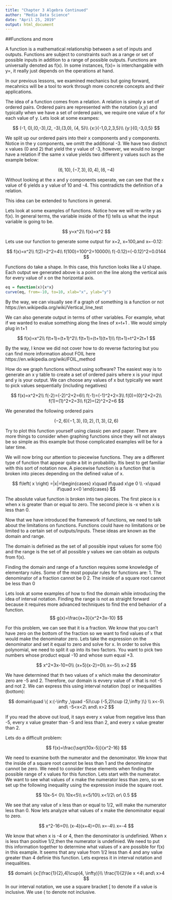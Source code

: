 ---
title: "Chapter 3 Algebra Continued"
author: "Media Data Science"
date: "April 25, 2019"
output: html_document
---

##Functions and more 

A function is a mathematical relationship between a set of inputs and outputs. Functions are subject to constraints such as a range or set of possible inputs in addition to a range of possible outputs. Functions are universally denoted as f(x). In some instances, f(x)= is interchangable with y=, it really just depends on the operations at hand. 

In our previous lessons, we examined mechanics but going forward, mecahnics will be a tool to work through more concrete concepts and their applications. 

The idea of a function comes from a relation. A relation is simply a set of ordered pairs. Ordered pairs are represented with the notation (x,y) and typically when we have a set of ordered pairs, we require one value of x for each value of y. Lets look at some exampes:

$$
(-1, 0),(0,-3),(2, -3),(3,0), (4, 5)\\
{x:}{-1,0,2,3,5}\\
{y:}{0,-3,0,5}
$$

We split up our ordered pairs into their x components and y components. Notice in the y components, we omitt the additional -3. We have two distinct x values (0 and 2) that yield the y value of -3, however, we would no longer have a relation if the same x value yields two different y values such as the example below: 

$$
(6,10),(-7,3),(0,4),(6, -4)
$$

Without looking at the x and y components seperate, we can see that the x value of 6 yields a y value of 10 and -4. This contradicts the definition of a relation. 

This idea can be extended to functions in general. 

Lets look at some examples of functions. Notice how we will re-write y as f(x). In general terms, the variable inside of the f() tells us what the input variable is going to be. 

$$
y=x^2\\
f(x)=x^2
$$

Lets use our function to generate some output for x=2, x=100,and x=-0.12:

$$
f(x)=x^2\\
f(2)=2^2=4\\
f(100)=100^2=10000\\
f(-0.12)=(-0.12)^2=0.0144
$$

Functions do take a shape. In this case, this function looks like a U shape. Each output we generated above is a point on the line along the vertical axis for every value of x on the horizontal axis. 

```{r echo=FALSE, warning=FALSE, message=FALSE}
eq = function(x){x*x}
curve(eq, from=-10, to=10, xlab="x", ylab="y")
```

By the way, we can visually see if a graph of something is a function or not
https://en.wikipedia.org/wiki/Vertical_line_test

We can also generate output in terms of other variables. For example, what if we wanted to evalue something along the lines of x=t+1 . We would simply plug in t+1 

$$
f(x)=x^2\\
f(t+1)=(t+1)^2\\
f(t+1)=(t+1)(t+1)\\
f(t+1)=t^2+2t+1 
$$

By the way, I know we did not cover how to do reverse factoring but you can find more information about FOIL here https://en.wikipedia.org/wiki/FOIL_method


How do we graph functions without using software? The easiest way is to generate an x y table to create a set of ordered pairs where x is your input and y is your output. We can choose any values of x but typically we want to pick values sequentially (including negatives)

$$
f(x)=x^2+2\\
f(-2)=(-2)^2+2=6\\
f(-1)=(-1)^2+2=3\\
f(0)=(0)^2+2=2\\
f(1)=(1)^2+2=3\\
f(2)=(2)^2+2=6
$$

We generated the following ordered pairs 

$$
(-2,6)(-1,3),(0,2),(1,3),(2,6)
$$

Try to plot this function yourself using classic pen and paper. There are more things to consider when graphing functions since they will not always be so simple as this example but those complicated examples will be for a later time. 

We will now bring our attention to piecewise functions. They are a different type of function that appear quite a bit in probability. Itis best to get familiar with this sort of notation now. A piecewise function is a function that is broken into pieces depending on the defined value of x.

$$
f\left( x \right) =|x|=\begin{cases} x\quad if\quad x\ge 0 \\ -x\quad if\quad x<0 \end{cases}
$$

The absolute value function is broken into two pieces. The first piece is x when x is greater than or equal to zero. The second piece is -x when x is less than 0. 

Now that we have introduced the framework of functions, we need to talk about the limitations on functions. Functions could have no limitations or be limited to a certain set of outputs/inputs. These ideas are known as the domain and range. 

The domain is definied as the set of all possible input values for some f(x) and the range is the set of all possible y values we can obtain as outputs from f(x). 

Finding the domain and range of a function requires some knowledge of elementary rules. Some of the most popular rules for functions are:
1. The denominator of a fraction cannot be 0
2. The inside of a square root cannot be less than 0 

Lets look at some examples of how to find the domain while introducing the idea of interval notation. Finding the range is not as straight forward because it requires more advanced techniques to find the end behavior of a function. 
$$
g(x)=\frac{x+3}{x^2+3x-10}
$$

For this problem, we can see that it is a fraction. We know that you can't have zero on the bottom of the fraction so we want to find values of x that would make the denominator zero. Lets take the expression on the denominator and set it equal to zero and solve for x. In order to solve this polynomial, we need to split it up into its two factors. You want to pick two numbers whose product equal -10 and whose sum equal +3. 

$$
x^2+3x-10=0\\
(x+5)(x-2)=0\\
x=-5\\
x=2
$$

We have determined that th two values of x which make the denominator zero are -5 and 2. Therefore, our domain is evvery value of x that is not -5 and not 2. We can express this using interval notation (top) or inequalities (bottom):

$$
domain\quad \{ x:(-\infty ,\quad -5)\cup (-5,2)\cup (2,\infty )\} \\
x<-5\ and\ -5<x<2\ and\ x>2
$$

If you read the above out loud, it says every x value from negative less than -5, every x value greater than -5 and less than 2, and every x value greater than 2. 

Lets do a difficult problem: 

$$
f(x)=\frac{\sqrt(10x-5)}{x^2-16}
$$

We need to examine both the numerator and the denominator. We know that the inside of a square root cannot be less than 1 and the denominator cannot be zero. We need to consider these elements when finding the possible range of x values for this function. Lets start with the numerator. We want to see what values of x make the numerator less than zero, so we set up the following inequality using the expression inside the square root. 

$$
10x-5< 0\\
10x<5\\
x<5/10\\
x<1/2\ or\ 0.5
$$

We see that any value of x less than or equal to 1/2, will make the numerator less than 0. Now lets analyze what values of x make the denominator equal to zero. 

$$
x^2-16=0\\
(x-4)(x+4)=0\\
x=-4\\
x=-4
$$

We know that when x is -4 or 4, then the denominator is undefinied. When x is less than positive 1/2,then the numerator is undefinied. We need to put this information together to determine what values of x are possible for f(x) in this example. 
It seems that any value from 1/2 less than 4 and any value greater than 4 definie this function. Lets express it in interval notation and inequalities. 

$$
domain\ {x:[\frac{1}{2},4)\cup(4, \infty)}\\
\frac{1}{2}\le x <4\ and\ x>4
$$
In our interval notation, we use a square bracket [ to denote if a value is inclusive. We use ( to denote not inclusive. 




